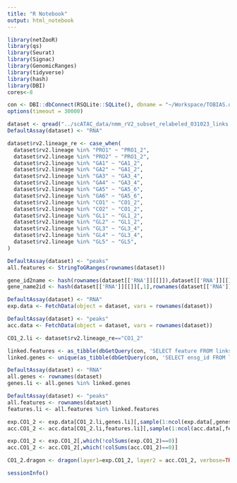 ```yaml
---
title: "R Notebook"
output: html_notebook
---
```


```r
library(netZooR)
library(qs)
library(Seurat)
library(Signac)
library(GenomicRanges)
library(tidyverse)
library(hash)
library(DBI)
cores<-8
```

```r
con <- DBI::dbConnect(RSQLite::SQLite(), dbname = "~/Workspace/TOBIAS.dr.h12_230424.sqlite")
options(timeout = 30000)
```


```r
dataset <- qread("../scATAC_data/nmm_rV2_subset_relabeled_031023_links.qs", nthreads = cores)
DefaultAssay(dataset) <- "RNA"

dataset$rv2.lineage_re <- case_when(
  dataset$rv2.lineage %in% "PRO1" ~ "PRO1_2",
  dataset$rv2.lineage %in% "PRO2" ~ "PRO1_2",
  dataset$rv2.lineage %in% "GA1" ~ "GA1_2",
  dataset$rv2.lineage %in% "GA2" ~ "GA1_2",
  dataset$rv2.lineage %in% "GA3" ~ "GA3_4",
  dataset$rv2.lineage %in% "GA4" ~ "GA3_4",
  dataset$rv2.lineage %in% "GA5" ~ "GA5_6",
  dataset$rv2.lineage %in% "GA6" ~ "GA5_6",
  dataset$rv2.lineage %in% "CO1" ~ "CO1_2",
  dataset$rv2.lineage %in% "CO2" ~ "CO1_2",
  dataset$rv2.lineage %in% "GL1" ~ "GL1_2",
  dataset$rv2.lineage %in% "GL2" ~ "GL1_2",
  dataset$rv2.lineage %in% "GL3" ~ "GL3_4",
  dataset$rv2.lineage %in% "GL4" ~ "GL3_4",
  dataset$rv2.lineage %in% "GL5" ~ "GL5",
)

DefaultAssay(dataset) <- "peaks"
all.features <- StringToGRanges(rownames(dataset))

gene_id2name <- hash(rownames(dataset[['RNA']][[]]),dataset[['RNA']][[]][,1])
gene_name2id <- hash(dataset[['RNA']][[]][,1],rownames(dataset[['RNA']][[]]))
```

```r
DefaultAssay(dataset) <- "RNA"
exp.data <- FetchData(object = dataset, vars = rownames(dataset))

DefaultAssay(dataset) <- "peaks"
acc.data <- FetchData(object = dataset, vars = rownames(dataset))
```

```r
CO1_2.li <- dataset$rv2.lineage_re=="CO1_2"

linked.features <- as_tibble(dbGetQuery(con, 'SELECT feature FROM links as li WHERE ABS(li.zscore)>2 AND li.pvalue<0.001;')) %>% pull(feature)
linked.genes <- unique(as_tibble(dbGetQuery(con, 'SELECT ensg_id FROM links as li WHERE ABS(li.zscore)>2 AND li.pvalue<0.001;')) %>% pull(ensg_id))

DefaultAssay(dataset) <- "RNA"
all.genes <- rownames(dataset)
genes.li <- all.genes %in% linked.genes

DefaultAssay(dataset) <- "peaks"
all.features <- rownames(dataset)
features.li <- all.features %in% linked.features
```

```r
exp.CO1_2 <- exp.data[CO1_2.li,genes.li][,sample(1:ncol(exp.data[,genes.li]),150, replace = FALSE)]
acc.CO1_2 <- acc.data[CO1_2.li,features.li][,sample(1:ncol(acc.data[,features.li]),150, replace = FALSE)]

exp.CO1_2 <- exp.CO1_2[,which(!colSums(exp.CO1_2)==0)]
acc.CO1_2 <- acc.CO1_2[,which(!colSums(acc.CO1_2)==0)]
```

```r
CO1_2.dragon <- dragon(layer1=exp.CO1_2, layer2 = acc.CO1_2, verbose=TRUE)
```

```r
sessionInfo()
```

